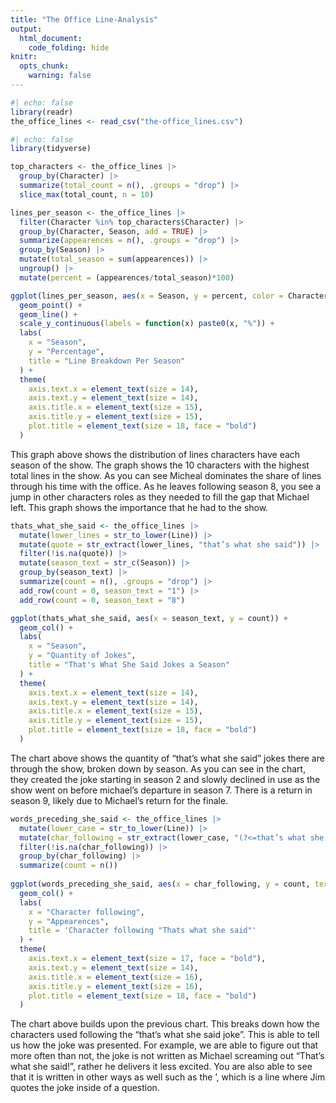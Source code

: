 ```yaml
---
title: "The Office Line-Analysis"
output:
  html_document:
    code_folding: hide
knitr:
  opts_chunk:
    warning: false
---
```


```r
#| echo: false
library(readr)
the_office_lines <- read_csv("the-office_lines.csv")
```

```r
#| echo: false
library(tidyverse)
```

```r
top_characters <- the_office_lines |>
  group_by(Character) |>
  summarize(total_count = n(), .groups = "drop") |>
  slice_max(total_count, n = 10)

lines_per_season <- the_office_lines |>
  filter(Character %in% top_characters$Character) |>
  group_by(Character, Season, add = TRUE) |>
  summarize(appearences = n(), .groups = "drop") |>
  group_by(Season) |>
  mutate(total_season = sum(appearences)) |>
  ungroup() |>
  mutate(percent = (appearences/total_season)*100)

ggplot(lines_per_season, aes(x = Season, y = percent, color = Character)) +
  geom_point() +
  geom_line() +
  scale_y_continuous(labels = function(x) paste0(x, "%")) +
  labs(
    x = "Season",
    y = "Percentage",
    title = "Line Breakdown Per Season"
  ) +
  theme(
    axis.text.x = element_text(size = 14),
    axis.text.y = element_text(size = 14), 
    axis.title.x = element_text(size = 15),
    axis.title.y = element_text(size = 15),
    plot.title = element_text(size = 18, face = "bold")
  )
```

This graph above shows the distribution of lines characters have each season of the show. The graph shows the 10 characters with the highest total lines in the show. As you can see Micheal dominates the share of lines through his time with the office. As he leaves following season 8, you see a jump in other characters roles as they needed to fill the gap that Michael left. This graph shows the importance that he had to the show.


```r
thats_what_she_said <- the_office_lines |>
  mutate(lower_lines = str_to_lower(Line)) |>
  mutate(quote = str_extract(lower_lines, "that’s what she said")) |>
  filter(!is.na(quote)) |>
  mutate(season_text = str_c(Season)) |>
  group_by(season_text) |>
  summarize(count = n(), .groups = "drop") |>
  add_row(count = 0, season_text = "1") |>
  add_row(count = 0, season_text = "8")

ggplot(thats_what_she_said, aes(x = season_text, y = count)) +
  geom_col() +
  labs(
    x = "Season",
    y = "Quantity of Jokes",
    title = "That's What She Said Jokes a Season"
  ) +
  theme(
    axis.text.x = element_text(size = 14),
    axis.text.y = element_text(size = 14), 
    axis.title.x = element_text(size = 15),
    axis.title.y = element_text(size = 15),
    plot.title = element_text(size = 18, face = "bold")
  )
```

The chart above shows the quantity of "that's what she said" jokes there are through the show, broken down by season. As you can see in the chart, they created the joke starting in season 2 and slowly declined in use as the show went on before michael's departure in season 7. There is a return in season 9, likely due to Michael's return for the finale.


```r
words_preceding_she_said <- the_office_lines |>
  mutate(lower_case = str_to_lower(Line)) |>
  mutate(char_following = str_extract(lower_case, "(?<=that’s what she said).")) |>
  filter(!is.na(char_following)) |>
  group_by(char_following) |>
  summarize(count = n())
  
ggplot(words_preceding_she_said, aes(x = char_following, y = count, text = char_following)) +
  geom_col() +
  labs(
    x = "Character following",
    y = "Appearences",
    title = 'Character following "Thats what she said"'
  ) +
  theme(
    axis.text.x = element_text(size = 17, face = "bold"),
    axis.text.y = element_text(size = 14),
    axis.title.x = element_text(size = 16),
    axis.title.y = element_text(size = 16),
    plot.title = element_text(size = 18, face = "bold")
  )
```

The chart above builds upon the previous chart. This breaks down how the characters used following the "that's what she said joke". This is able to tell us how the joke was presented. For example, we are able to figure out that more often than not, the joke is not written as Michael screaming out "That's what she said!", rather he delivers it less excited. You are also able to see that it is written in other ways as well such as the ', which is a line where Jim quotes the joke inside of a question.





